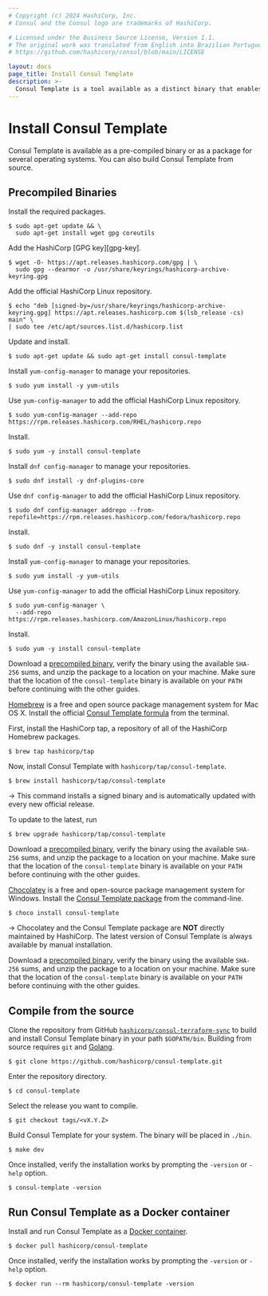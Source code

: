 ```yaml
---
# Copyright (c) 2024 HashiCorp, Inc.
# Consul and the Consul logo are trademarks of HashiCorp.

# Licensed under the Business Source License, Version 1.1.
# The original work was translated from English into Brazilian Portuguese.
# https://github.com/hashicorp/consul/blob/main/LICENSE

layout: docs
page_title: Install Consul Template
description: >-
  Consul Template is a tool available as a distinct binary that enables dynamic application configuration and secrets rotation for Consul deployments based on Go templates.
---
```


# Install Consul Template

Consul Template is available as a pre-compiled binary or as a package for several operating systems. You can also build Consul Template from source.

## Precompiled Binaries

<Tabs>
<Tab heading="Linux" group="linux">

<Tabs>
<Tab heading="Ubuntu/Debian" group="ubuntu">

Install the required packages.

```shell-session
$ sudo apt-get update && \
  sudo apt-get install wget gpg coreutils
```

Add the HashiCorp [GPG key][gpg-key].

```shell-session
$ wget -O- https://apt.releases.hashicorp.com/gpg | \
  sudo gpg --dearmor -o /usr/share/keyrings/hashicorp-archive-keyring.gpg
```

Add the official HashiCorp Linux repository.

```shell-session
$ echo "deb [signed-by=/usr/share/keyrings/hashicorp-archive-keyring.gpg] https://apt.releases.hashicorp.com $(lsb_release -cs) main" \
| sudo tee /etc/apt/sources.list.d/hashicorp.list
```

Update and install.

```shell-session
$ sudo apt-get update && sudo apt-get install consul-template
```

</Tab>
<Tab heading="RHEL/CentOS" group="rhel">

Install `yum-config-manager` to manage your repositories.

```shell-session
$ sudo yum install -y yum-utils
```

Use `yum-config-manager` to add the official HashiCorp Linux repository.

```shell-session
$ sudo yum-config-manager --add-repo https://rpm.releases.hashicorp.com/RHEL/hashicorp.repo
```

Install.

```shell-session
$ sudo yum -y install consul-template
```

</Tab>
<Tab heading="Fedora" group="fedora">

Install `dnf config-manager` to manage your repositories.

```shell-session
$ sudo dnf install -y dnf-plugins-core
```

Use `dnf config-manager` to add the official HashiCorp Linux repository.

```shell-session
$ sudo dnf config-manager addrepo --from-repofile=https://rpm.releases.hashicorp.com/fedora/hashicorp.repo
```

Install.

```shell-session
$ sudo dnf -y install consul-template
```

</Tab>
<Tab heading="Amazon Linux" group="amazonlinux">

Install `yum-config-manager` to manage your repositories.

```shell-session
$ sudo yum install -y yum-utils
```

Use `yum-config-manager` to add the official HashiCorp Linux repository.

```shell-session
$ sudo yum-config-manager \
  --add-repo https://rpm.releases.hashicorp.com/AmazonLinux/hashicorp.repo
```

Install.

```shell-session
$ sudo yum -y install consul-template
```

</Tab>
<Tab heading="Manual" group="linux-manual">

Download a [precompiled binary](https://releases.hashicorp.com/consul-template/), verify the binary using the available `SHA-256` sums, and unzip the package to a location on your machine. Make sure that the location of the `consul-template` binary is available on your `PATH` before continuing with the other guides.

</Tab>
</Tabs>

</Tab>

<Tab heading="Mac" group="mac">

<Tabs>
<Tab heading="Homebrew" group="mac-homebrew">

[Homebrew](https://brew.sh) is a free and open source package management system
for Mac OS X. Install the official [Consul Template
formula](https://github.com/hashicorp/homebrew-tap) from the terminal.

First, install the HashiCorp tap, a repository of all of the HashiCorp Homebrew
packages.

```shell-session
$ brew tap hashicorp/tap
```

Now, install Consul Template with `hashicorp/tap/consul-template`.

```shell-session
$ brew install hashicorp/tap/consul-template
```

-> This command installs a signed binary and is automatically updated with
every new official release.

To update to the latest, run

```shell-session
$ brew upgrade hashicorp/tap/consul-template
```
</Tab>
<Tab heading="Manual" group="mac-manual">

Download a [precompiled binary](https://releases.hashicorp.com/consul-template/), verify the binary using the available `SHA-256` sums, and unzip the package to a location on your machine. Make sure that the location of the `consul-template` binary is available on your `PATH` before continuing with the other guides.

</Tab>
</Tabs>

</Tab>

<Tab heading="Windows" group="windows">

<Tabs>
<Tab heading="Chocolatey" group="windows-chocolatey">

[Chocolatey](https://chocolatey.org/) is a free and open-source package
management system for Windows. Install the [Consul Template
package](https://chocolatey.org/packages/consul-template) from the command-line.

```shell-session
$ choco install consul-template
```

-> Chocolatey and the Consul Template package are **NOT** directly maintained
by HashiCorp. The latest version of Consul Template is always available by manual
installation.

</Tab>
<Tab heading="Manual" group="windows-manual">

Download a [precompiled binary](https://releases.hashicorp.com/consul-template/), verify the binary using the available `SHA-256` sums, and unzip the package to a location on your machine. Make sure that the location of the `consul-template` binary is available on your `PATH` before continuing with the other guides.

</Tab>
</Tabs>

</Tab>

</Tabs>

## Compile from the source

Clone the repository from GitHub [`hashicorp/consul-terraform-sync`](https://github.com/hashicorp/consul-terraform-sync) to build and install Consul Template binary in your path `$GOPATH/bin`. Building from source requires `git` and [Golang](https://go.dev/).

```shell-session
$ git clone https://github.com/hashicorp/consul-template.git
```

Enter the repository directory.

```shell-session
$ cd consul-template
```

Select the release you want to compile.

```shell-session
$ git checkout tags/<vX.Y.Z>
```

Build Consul Template for your system. The binary will be placed in `./bin`.

```shell-session
$ make dev
```

Once installed, verify the installation works by prompting the `-version` or `-help` option.

```shell-session
$ consul-template -version
```

## Run Consul Template as a Docker container

Install and run Consul Template as a [Docker container](https://hub.docker.com/r/hashicorp/consul-template).

```shell-session
$ docker pull hashicorp/consul-template
```

Once installed, verify the installation works by prompting the `-version` or `-help` option.

```shell-session
$ docker run --rm hashicorp/consul-template -version
```
